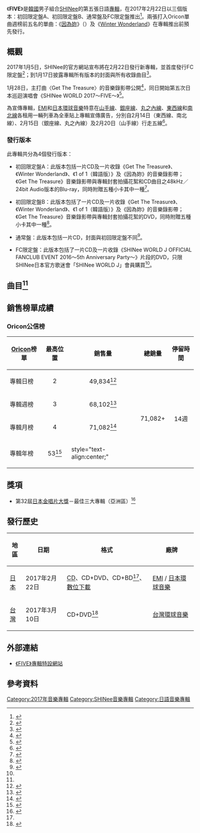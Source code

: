{{Infobox album <!-- See Wikipedia:WikiProject Albums -->
| Name        = FIVE
| Type        = 錄音室專輯
| Artist      = [[SHINee|SHINee]]
| Cover       = SHINee FIVE.jpg
| Border      = 
| Caption     = 通常盤封面
| Released    = {{Start date|2017|2|22}}
| Recorded    = 2016年－2017年
| Genre       = [[日語流行音樂|日語流行音樂]]
| Length      = 43:56
| Label       = [[EMI|EMI]] / [[環球音樂_(日本)|日本環球音樂]]
| Language    = [[日語|日語]]
| Producer    = [[李秀滿|李秀滿]]
| Chart position = * 日榜最高排名第2位<small>（[[Oricon公信榜|Oricon]]）</small>
* 週間最高排名第3位<small>（[[Oricon公信榜|Oricon]]）</small> 
| Last album  = [[1_of_1|1 of 1]]<br>（2016年）
| This album  = '''FIVE'''<br>（2017年）
| Next album  = [[Story_Op.2|Story Op.2]]<br>（[[鐘鉉|鐘鉉]]，2017年）
| Misc        = {{singles
  | Promo          = yes
  | Name           = FIVE
  | Type           = studio
  | Single 1       = [[因為妳|因為妳]]（{{lang|ja|君のせいで}}）
  | Single 1 date  = {{Start date|2016|5|18}}
  | Single 2       = [[Winter_Wonderland_(SHINee單曲)|Winter Wonderland]]
  | Single 2 date  = {{Start date|2016|12|21}}
  }}
{{External music video|Type=album|{{YouTube|P4Qyk9IBI2s|〈Get The Treasure〉}}
}}
}}

《'''FIVE'''》是[[韓國|韓國]]男子組合[[SHINee|SHINee]]的第五張日語[[專輯|專輯]]，在2017年2月22日以三個版本：初回限定盤A、初回限定盤B、通常盤及FC限定盤推出<ref>{{cite web|script-title=ja:SHINee、新アルバム『FIVE』ビジュアル＆ジャケット公開　収録曲も明らかに|url=http://realsound.jp/2017/01/post-10985.html|website=realsound|date=2017-01-17|accessdate=2017-02-22|language=ja|archive-date=2017-01-18|archive-url=https://web.archive.org/web/20170118143700/http://realsound.jp/2017/01/post-10985.html|dead-url=no}}</ref>。兩張打入Oricon單曲週榜前五名的單曲：《[[因為妳|因為妳]]》（{{lang|ja|君のせいで}}）及《[[Winter_Wonderland_(SHINee單曲)|Winter Wonderland]]》在專輯推出前預先發行。

==概觀==
2017年1月5日，SHINee的官方網站宣布將在2月22日發行新專輯，並首度發行FC限定盤<ref name="inf">{{cite web|script-title=ja:SHINee、5枚目のニューアルバム「FIVE」2月22日に発売決定！！アルバム初のFC限定盤も同時リリース！さらに、アルバム購入特典も発表！|url=http://www.shinee.jp/news/new-release/2017/0105_001304.php|website=SHINee日本官方網站|date=2017-01-05|accessdate=2017-02-22|language=ja|archive-date=2017-01-10|archive-url=https://web.archive.org/web/20170110163310/http://www.shinee.jp/news/new-release/2017/0105_001304.php|dead-url=no}}</ref>；到1月17日披露專輯所有版本的封面與所有收錄曲目<ref name="list">{{cite web|script-title=ja:SHINee、ニューアルバム「FIVE」の新ビジュアル、初回盤、通常盤、FC限定盤のジャケット写真や「FIVE」収録曲を公開！さらに各ショップ別オリジナル特典、ツアー会場特典も発表！|url=http://www.shinee.jp/news/new-release/2017/0117_001313.php|website=SHINee日本官方網站|date=2017-01-17|accessdate=2017-02-22|language=ja|archive-date=2017-03-17|archive-url=https://web.archive.org/web/20170317125559/http://www.shinee.jp/news/new-release/2017/0117_001313.php|dead-url=no}}</ref>。

1月28日，主打曲〈Get The Treasure〉的音樂錄影帶公開<ref>{{cite web|title=SHINee 日專《Get The Treasure》MV|url=http://kpopn.niusnews.com/=K2i5jqj5|website=kpopn|date=2017-01-29|accessdate=2017-02-22|language=ja|archive-url=https://web.archive.org/web/20170209065328/http://kpopn.niusnews.com/=K2i5jqj5|archive-date=2017-02-09|dead-url=yes}}</ref>，同日開始第五次日本巡迴演唱會《SHINee WORLD 2017～FIVE～》<ref>{{cite web|script-title=ja:スーツ姿のSHINeeがクールなスパイに、新作「FIVE」リードトラックMV公開|url=http://natalie.mu/music/news/218648|website=natalie.mu|date=2017-01-28|accessdate=2017-02-22|language=ja|archive-date=2017-02-01|archive-url=https://web.archive.org/web/20170201023016/http://natalie.mu/music/news/218648|dead-url=no}}</ref>。

為宣傳專輯，[[EMI|EMI]]和[[環球音樂_(日本)|日本環球音樂]]特意在[[山手線|山手線]]、[[銀座線|銀座線]]、[[丸之內線|丸之內線]]、[[東西線_(東京地下鐵)|東西線]]和[[南北線_(東京地下鐵)|南北線]]各租用一輛列車為全車貼上專輯宣傳廣告，分別自2月14日（東西線、南北線）、2月15日（銀座線、丸之內線）及2月20日（山手線）行走五線<ref>{{cite web|script-title=ja:SHINee、本日2/14より山手線＆東京メトロの5路線5編成でビジュアルジャック！|url=http://news.kstyle.com/article.ksn?articleNo=2063416|website=kstyle|date=2017-02-14|accessdate=2017-02-22|language=ja|archive-date=2019-02-16|archive-url=https://web.archive.org/web/20190216015505/http://news.kstyle.com/article.ksn?articleNo=2063416|dead-url=no}}</ref>。

===發行版本===
此專輯共分為4個發行版本：

*初回限定盤A：此版本包括一片CD及一片收錄《Get The Treasure》、《Winter Wonderland》、《1 of 1（韓語版）》及《因為妳》的音樂錄影帶；《Get The Treasure》音樂錄影帶與專輯封套拍攝花絮和CD曲目之48kHz／24bit Audio版本的Blu-ray，同時附贈五種小卡其中一種<ref name="spa">{{cite web|url=https://www.amazon.co.jp/dp/B01N0Y2YZA/|script-title=ja:Amazon.co.jp: SHINee : FIVE(初回限定盤A)(Blu-ray付) - ミュージック|date=|work=|publisher=[[亚马逊日本|amazon]]|accessdate=2017-02-22|language=ja|archive-date=2019-10-16|archive-url=https://web.archive.org/web/20191016155434/https://www.amazon.co.jp/dp/B01N0Y2YZA/|dead-url=no}}</ref>。

*初回限定盤B：此版本包括了一片CD及一片收錄《Get The Treasure》、《Winter Wonderland》、《1 of 1（韓語版）》及《因為妳》的音樂錄影帶；《Get The Treasure》音樂錄影帶與專輯封套拍攝花絮的DVD，同時附贈五種小卡其中一種<ref name="spb">{{cite web|url=https://www.amazon.co.jp/dp/B01N5MHRK2/|script-title=ja:Amazon.co.jp: SHINee : FIVE(初回限定盤B)(DVD付) - ミュージッ|date=|work=|publisher=amazon|accessdate=2017-02-22|language=ja|archive-date=2019-10-16|archive-url=https://web.archive.org/web/20191016155430/https://www.amazon.co.jp/dp/B01N5MHRK2/|dead-url=no}}</ref>。

*通常盤：此版本包括一片CD，封面與初回限定盤不同<ref name="regular">{{cite web|url=http://www.oricon.co.jp/prof/457118/products/1217689/1/|script-title=ja:FIVE | SHINee | ORICON STYLE|date=|work=|publisher=oricon|accessdate=2017-02-22|language=ja|archive-date=2017-02-11|archive-url=https://web.archive.org/web/20170211100935/http://www.oricon.co.jp/prof/457118/products/1217689/1/|dead-url=no}}</ref>。

*FC限定盤：此版本包括了一片CD及一片收錄《SHINee WORLD J OFFICIAL FANCLUB EVENT 2016～5th Anniversary Party～》片段的DVD，只限SHINee日本官方歌迷會「SHINee WORLD J」會員購買<ref name="inf"/>。

==曲目<ref name="list"/>==
{{tracklist
| collapsed       = no
| total_length    = 43:56

| title1          = Gentleman
| music1          = Andreas Öberg<br>Ninos Hanna<br>Saaed Molawi<br>Nadir Benkahla
| lyrics1         = {{link-ja|石渡淳治|いしわたり淳治}}（{{lang|ja|いしわたり淳治}}）
| producer1       = The EUROZ
| length1         = 2:50

| title2          = Mr. Right Guy
| music2          = {{le|拉塞·林多夫|Lasse Lindorff|Lasse Lindorff}}<br>Martin Larsson<br>{{le|拉瑪·奧比卡|Lemar Obika|Lemar Obika}}
| lyrics2         = {{link-ja|田中秀典|田中秀典}}
| producer2       = Martin Larsson
| length2         = 3:20

| title3          = Aboab
| music3          = Chris Meyer<br>Stephan Elfgren
| lyrics3         = 櫻井紗良（{{lang|ja|桜井紗良}}）
| producer3       = Stephan Elfgren
| length3         = 3:46

| title4          = [[因為妳|因為妳]]
| note4           = {{lang|ja|君のせいで}}
| music4          = Kevin Charge<br>Peter Boyes<br>Chris Meyer
| lyrics4         = 石渡淳治
| producer4       = Chris Meyer
| length4         = 4:15

| title5          = Do Me Right
| music5          = Janne Hyöty<br>{{le|弗雷德里克·「菲格」·博斯特倫|Fredrik "Figge" Boström|Fredrik "Figge" Boström}}<br>TAKAROT
| lyrics5         = 櫻井紗良
| producer5       = TAKAROT<br>田中慎司
| length5         = 3:42

| title6          = Become Undone
| music6          = Santiago Rodriguez<br>Nait Masuku<br>Dan Leary<br>Martin Wiik
| lyrics6         = 櫻井紗良
| producer6       = Martin Wiik
| length6         = 3:17

| title7          = Get the Treasure
| music7          = Ilanguaq Lumholt<br>KARIOS<br>Darren Smith<br>{{link-da|馬庫斯·溫特-約翰|Marcus Winther-John|Marcus Winther-John}}
| lyrics7         = 小林夏海<br>{{link-ja|傑夫·宮原|Jeff Miyahara|Jeff Miyahara}}
| producer7       = Evan Raymond
| length7         = 3:41

| title8          = 1 of 1
| note8           = 日語版
| music8          = {{le|邁克·戴莉|Mike Daley|Mike Daley}}<br>Mitchell Owens<br />Michael Jiminez<br />Tay Jasper<br />MZMC
| lyrics8         = 櫻井紗良
| producer8       = Rob Derbyshire
| length8         = 3:25

| title9          = Nothing To Lose
| music9          = Kevin Charge<br>Peter Boyes<br>Chris Meyer
| lyrics9         = 石渡淳治
| producer9       = Kevin Charge
| length9         = 3:02

| title10         = Melody
| music10         = Didrik Thott<br>Peter Boyes<br>Josef Melin
| lyrics10        = 林亞門（{{lang|ja|林亜門}}）
| producer10      = Josef Melin
| length10        = 4:13

| title11         = [[Winter_Wonderland_(SHINee單曲)|Winter Wonderland]]
| music11         = {{le|埃里克·利德布姆|Erik Lidbom|Erik Lidbom}}<br>TAKAROT
| lyrics11        = 田中秀典
| producer11      = Erik Lidbom<br>TAKAROT
| length11        = 4:07

| title12         = Diamond Sky
| music12         = {{le|史蒂文·李|Steven Lee (music producer)|Steven Lee}}<br>Magnus Funemyr
| lyrics12        = 石渡淳治
| producer12      = Steven Lee
| length12        = 4:12

}}
{{tracklist
| collapsed       = yes
| headline        = Blu-ray／DVD{{small|（初回限定盤A、初回限定盤B）}}<ref name="spa"/><ref name="spb"/>

| title1          = Get The Treasure
| note1           = 音樂錄影帶
| title2          = Winter Wonderland
| note2           = 音樂錄影帶
| title3          = 1 of 1
| note3           = 韓語版）（音樂錄影帶
| title4          = 因為妳
| note4           = 音樂錄影帶
| title5          = Get The Treasure
| note5           = 音樂錄影帶拍攝花絮
| title6          = 專輯封套拍攝花絮

}}
{{tracklist
| collapsed       = yes
| headline        = DVD{{small|（FC限定盤）}}<ref name="inf"/>

| title1          = 《SHINee WORLD J OFFICIAL FANCLUB EVENT 2016～5th Anniversary Party～》

}}

==銷售榜單成績==
===Oricon公信榜===
{| class="wikitable"
|-
! style="text-align:center;"|[[Oricon|Oricon]]榜單
! style="text-align:center;"|最高位置
! style="text-align:center;"|銷售量
! style="text-align:center;"|總銷量
! style="text-align:center;"|停留時間
|-
|align="left"|專輯日榜
| style="text-align:center;"| 2
| style="text-align:center;" rowspan="1"| 49,834<ref name=Oriday>{{cite web|url=http://www.oricon.co.jp/rank/ja/d/2017-02-21/|script-title=ja:デイリー　CDアルバムランキング 2017年02月21日付|language=ja|work=|publisher=oricon|accessdate=2017-02-22|archiveurl=https://web.archive.org/web/20170222154909/http://www.oricon.co.jp/rank/ja/d/2017-02-21/|archivedate=2017-02-22|dead-url=no}}</ref>
| style="text-align:center;" rowspan="4"| 71,082+
| style="text-align:center;" rowspan="4"| 14週
|-
|align="left"|專輯週榜
| style="text-align:center;"| 3
| style="text-align:center;"| 68,102<ref name=Oriweek>{{cite web|url=http://www.oricon.co.jp/rank/ja/w/2017-03-06/|script-title=ja:週間　CDアルバムランキング 2017年03月06日付|language=ja|work=|publisher=oricon|accessdate=2017-03-01|archiveurl=https://web.archive.org/web/20170301152449/http://www.oricon.co.jp/rank/ja/w/2017-03-06/|archivedate=2017-03-01|dead-url=no}}</ref>
|-
|align="left"|專輯月榜
| style="text-align:center;"| 4
| style="text-align:center;"| 71,082<ref name=Orimonth>{{cite web|url=http://www.oricon.co.jp/rank/ja/m/2017-02/|script-title=ja:月間　CDアルバムランキング 2017年02月度|language=ja|work=|publisher=oricon|accessdate=2017-03-10|archiveurl=https://web.archive.org/web/20170309171725/http://www.oricon.co.jp/rank/ja/m/2017-02/|archivedate=2017-03-09|dead-url=no}}</ref>
|-
|align="left"|專輯年榜
| style="text-align:center;"| 53<ref>{{cite web |url=https://www.oricon.co.jp/rank/ja/y/2017/p/6/ |script-title=ja:年間　CDアルバムランキング 2017年度 |publisher=Oricon |accessdate=2018-01-02 |language=ja |archiveurl=https://web.archive.org/web/20180102063639/https://www.oricon.co.jp/rank/ja/y/2017/p/6/ |archivedate=2018-01-02 |deadurl=no }}</ref>
| style="text-align:center;" {{NA}}
|}
==獎項==
*第32屆[[日本金唱片大獎|日本金唱片大獎]]－最佳三大專輯（亞洲區）<ref>{{cite web |url=http://www.golddisc.jp/award/32/Prize_1.html |script-title=ja:第32回日本ゴールドディスク大賞｜THE GOLD DISC |language=ja |publisher=日本金唱片大獎 |accessdate=2018-02-27 |archive-date=2018-10-06 |archive-url=https://web.archive.org/web/20181006065549/http://www.golddisc.jp/award/32/Prize_1.html |dead-url=yes }}</ref>

==發行歷史==
{| class="wikitable plainrowheaders"
|-
! scope="col"| 地區 !! 日期 !! 格式 !! 廠牌
|-
! scope="row"| [[日本|日本]]
| 2017年2月22日
| [[CD|CD]]、CD+DVD、CD+BD<ref name=list />、[[數位音樂下載|數位下載]]
| [[EMI|EMI]] / [[環球音樂_(日本)|日本環球音樂]]
|-
! scope="row"| [[台灣|台灣]]
| 2017年3月10日
| CD+DVD<ref>{{cite web|url=http://www.umusic.com.tw/album.php?id=5631|title=Five《CD+DVD》 - SHINee / SHINee - 台灣環球唱片公司|publisher=[[環球音樂_(台灣)|台灣環球音樂]]|accessdate=2018-02-27|archive-date=2018-02-28|archive-url=https://web.archive.org/web/20180228041358/http://www.umusic.com.tw/album.php?id=5631|dead-url=no}}</ref>
| [[環球音樂_(台灣)|台灣環球音樂]]
|}

==外部連結==
*[http://www.shinee.jp/five/ 《FIVE》專輯特設網站]{{Wayback|url=http://www.shinee.jp/five/ |date=20170222174637 }}

==參考資料==
{{reflist}}

{{SHINee}}

[[Category:2017年音樂專輯|Category:2017年音樂專輯]]

[[Category:SHINee音樂專輯|Category:SHINee音樂專輯]]
[[Category:日語音樂專輯|Category:日語音樂專輯]]